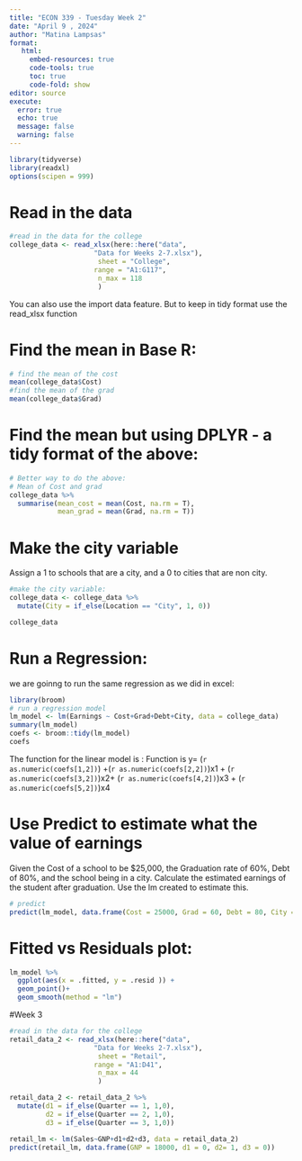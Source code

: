```yaml
---
title: "ECON 339 - Tuesday Week 2"
date: "April 9 , 2024"
author: "Matina Lampsas"
format: 
   html:
     embed-resources: true
     code-tools: true
     toc: true
     code-fold: show
editor: source
execute: 
  error: true
  echo: true
  message: false
  warning: false
---
```


```r
library(tidyverse)
library(readxl)
options(scipen = 999)
```

# Read in the data
```r
#read in the data for the college 
college_data <- read_xlsx(here::here("data",
                     "Data for Weeks 2-7.xlsx"), 
                      sheet = "College", 
                     range = "A1:G117",
                      n_max = 118
                      )
```

You can also use the import data feature. But to keep in tidy format use the read_xlsx function

# Find the mean in Base R:
```r
# find the mean of the cost
mean(college_data$Cost)
#find the mean of the grad
mean(college_data$Grad)

```


# Find the mean but using DPLYR - a tidy format of the above: 
```r
# Better way to do the above:
# Mean of Cost and grad
college_data %>%
  summarise(mean_cost = mean(Cost, na.rm = T),
            mean_grad = mean(Grad, na.rm = T))
```

# Make the city variable 
Assign a 1 to schools that are a city, and a 0 to cities that are non city. 
```r
#make the city variable: 
college_data <- college_data %>% 
  mutate(City = if_else(Location == "City", 1, 0))

college_data
```

# Run a Regression: 
we are goinng to run the same regression as we did in excel: 
```r
library(broom)
# run a regression model 
lm_model <- lm(Earnings ~ Cost+Grad+Debt+City, data = college_data)
summary(lm_model)
coefs <- broom::tidy(lm_model)
coefs

```
The function for the linear model is : Function is y= (`r as.numeric(coefs[1,2])`) +(`r as.numeric(coefs[2,2])`)x1 + (`r as.numeric(coefs[3,2])`)x2+ (`r as.numeric(coefs[4,2])`)x3 + (`r as.numeric(coefs[5,2])`)x4

# Use Predict to estimate what the value of earnings
Given the Cost of a school to be $25,000, the Graduation rate of 60%, Debt of 80%, and the school being in a city. Calculate the estimated earnings of the student after graduation. Use the lm created to estimate this. 
```r
# predict 
predict(lm_model, data.frame(Cost = 25000, Grad = 60, Debt = 80, City = 1))
```


# Fitted vs Residuals plot: 

```r
lm_model %>%
  ggplot(aes(x = .fitted, y = .resid )) +
  geom_point()+
  geom_smooth(method = "lm")
```

#Week 3
```r
#read in the data for the college 
retail_data_2 <- read_xlsx(here::here("data",
                     "Data for Weeks 2-7.xlsx"), 
                      sheet = "Retail", 
                     range = "A1:D41",
                      n_max = 44
                      )
```

```r
retail_data_2 <- retail_data_2 %>% 
  mutate(d1 = if_else(Quarter == 1, 1,0),
         d2 = if_else(Quarter == 2, 1,0),
         d3 = if_else(Quarter == 3, 1,0))

```

```r
retail_lm <- lm(Sales~GNP+d1+d2+d3, data = retail_data_2)
predict(retail_lm, data.frame(GNP = 18000, d1 = 0, d2= 1, d3 = 0))
```


